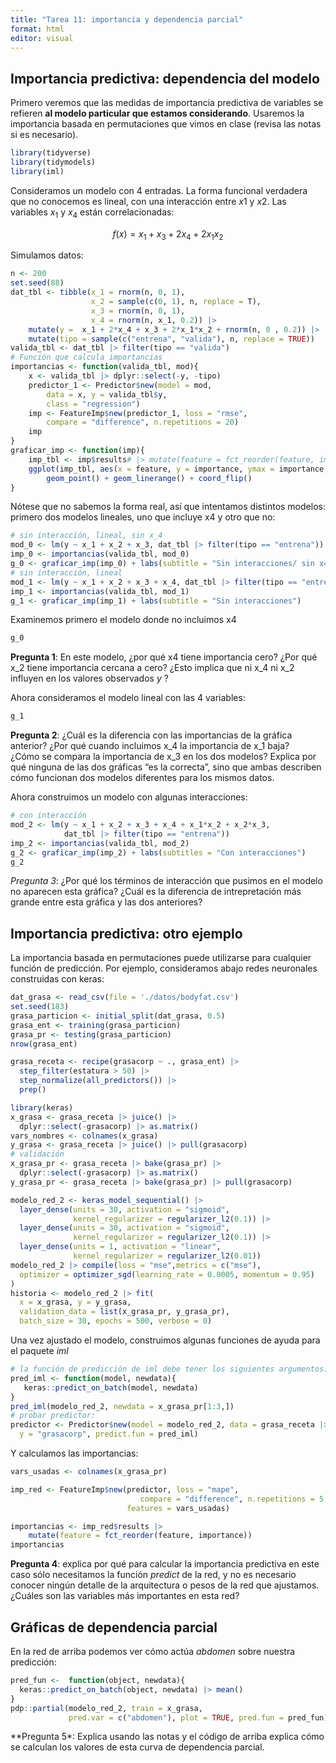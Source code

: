 ```yaml
---
title: "Tarea 11: importancia y dependencia parcial"
format: html
editor: visual
---
```


## Importancia predictiva: dependencia del modelo


Primero veremos que las medidas de importancia predictiva de variables
se refieren **al modelo particular que estamos considerando**. Usaremos
la importancia basada en permutaciones que vimos en clase (revisa las notas
si es necesario).


```r
library(tidyverse)
library(tidymodels)
library(iml)
```


Consideramos un modelo con 4 entradas. La forma funcional verdadera que
no conocemos es lineal,
con una interacción entre $x1$ y $x2$. Las variables $x_1$ y $x_4$ están
correlacionadas:

$$f(x) = x_1 + x_3 + 2x_4 + 2x_1x_2$$

Simulamos datos:

```r
n <- 200
set.seed(88)
dat_tbl <- tibble(x_1 = rnorm(n, 0, 1), 
                  x_2 = sample(c(0, 1), n, replace = T),
                  x_3 = rnorm(n, 0, 1),
                  x_4 = rnorm(n, x_1, 0.2)) |> 
    mutate(y =  x_1 + 2*x_4 + x_3 + 2*x_1*x_2 + rnorm(n, 0 , 0.2)) |> 
    mutate(tipo = sample(c("entrena", "valida"), n, replace = TRUE))
valida_tbl <- dat_tbl |> filter(tipo == "valida")
# Función que calcula importancias
importancias <- function(valida_tbl, mod){
    x <- valida_tbl |> dplyr::select(-y, -tipo)
    predictor_1 <- Predictor$new(model = mod, 
        data = x, y = valida_tbl$y, 
        class = "regression")
    imp <- FeatureImp$new(predictor_1, loss = "rmse", 
        compare = "difference", n.repetitions = 20)
    imp
}
graficar_imp <- function(imp){
    imp_tbl <- imp$results# |> mutate(feature = fct_reorder(feature, importance))
    ggplot(imp_tbl, aes(x = feature, y = importance, ymax = importance, ymin= 0)) +
        geom_point() + geom_linerange() + coord_flip()
}
```


Nótese que no sabemos la forma real, así que intentamos distintos modelos: primero
dos modelos lineales, uno que incluye x4 y otro que no:


```r
# sin interacción, lineal, sin x_4
mod_0 <- lm(y ~ x_1 + x_2 + x_3, dat_tbl |> filter(tipo == "entrena"))
imp_0 <- importancias(valida_tbl, mod_0)
g_0 <- graficar_imp(imp_0) + labs(subtitle = "Sin interacciones/ sin x4")
# sin interacción, lineal
mod_1 <- lm(y ~ x_1 + x_2 + x_3 + x_4, dat_tbl |> filter(tipo == "entrena"))
imp_1 <- importancias(valida_tbl, mod_1)
g_1 <- graficar_imp(imp_1) + labs(subtitle = "Sin interacciones")
```

Examinemos primero el modelo donde no incluimos x4

```r
g_0
```





**Pregunta 1**: En este modelo, ¿por qué x4 tiene importancia cero? ¿Por qué
x_2 tiene importancia cercana a cero? ¿Esto implica que ni x_4 ni x_2 influyen
en los valores observados $y$ ?



Ahora consideramos el modelo lineal con las 4 variables:

```r
g_1
```

**Pregunta 2**: ¿Cuál es la diferencia con las importancias de la gráfica anterior? 
¿Por qué cuando incluimos x_4 la importancia de x_1 baja?  
¿Cómo se compara la importancia de x_3 en los dos modelos? Explica por qué ninguna
de las dos gráficas "es la correcta", sino que ambas describen cómo funcionan
dos modelos diferentes para los mismos datos.


Ahora construimos un modelo con algunas interacciones:


```r
# con interacción
mod_2 <- lm(y ~ x_1 + x_2 + x_3 + x_4 + x_1*x_2 + x_2*x_3, 
            dat_tbl |> filter(tipo == "entrena"))
imp_2 <- importancias(valida_tbl, mod_2)
g_2 <- graficar_imp(imp_2) + labs(subtitles = "Con interacciones")
g_2
```

*Pregunta 3*: ¿Por qué los términos de interacción que pusimos en el modelo
no aparecen esta gráfica? ¿Cuál es la diferencia de intrepretación más grande
entre esta gráfica y las dos anteriores?


## Importancia predictiva: otro ejemplo

La importancia basada en permutaciones puede utilizarse para cualquier
función de predicción. Por ejemplo, consideramos abajo redes neuronales 
construidas con keras:

```r
dat_grasa <- read_csv(file = './datos/bodyfat.csv') 
set.seed(183)
grasa_particion <- initial_split(dat_grasa, 0.5)
grasa_ent <- training(grasa_particion)
grasa_pr <- testing(grasa_particion)
nrow(grasa_ent)
```

```r
grasa_receta <- recipe(grasacorp ~ ., grasa_ent) |> 
  step_filter(estatura > 50) |>
  step_normalize(all_predictors()) |> 
  prep()
```

```r
library(keras)
x_grasa <- grasa_receta |> juice() |> 
  dplyr::select(-grasacorp) |> as.matrix()
vars_nombres <- colnames(x_grasa)
y_grasa <- grasa_receta |> juice() |> pull(grasacorp)
# validación
x_grasa_pr <- grasa_receta |> bake(grasa_pr) |> 
  dplyr::select(-grasacorp) |> as.matrix()
y_grasa_pr <- grasa_receta |> bake(grasa_pr) |> pull(grasacorp)
```

```r
modelo_red_2 <- keras_model_sequential() |> 
  layer_dense(units = 30, activation = "sigmoid", 
              kernel_regularizer = regularizer_l2(0.1)) |> 
  layer_dense(units = 30, activation = "sigmoid",
              kernel_regularizer = regularizer_l2(0.1)) |> 
  layer_dense(units = 1, activation = "linear", 
              kernel_regularizer = regularizer_l2(0.01))
modelo_red_2 |> compile(loss = "mse",metrics = c("mse"),
  optimizer = optimizer_sgd(learning_rate = 0.0005, momentum = 0.95)
)
historia <- modelo_red_2 |> fit(
  x = x_grasa, y = y_grasa,
  validation_data = list(x_grasa_pr, y_grasa_pr),
  batch_size = 30, epochs = 500, verbose = 0)
```


Una vez ajustado el modelo, construimos algunas funciones de
ayuda para el paquete *iml*

```r
# la función de predicción de iml debe tener los siguientes argumentos:
pred_iml <- function(model, newdata){
   keras::predict_on_batch(model, newdata) 
}
pred_iml(modelo_red_2, newdata = x_grasa_pr[1:3,])
# probar predictor:
predictor <- Predictor$new(model = modelo_red_2, data = grasa_receta |> bake(grasa_pr) , 
  y = "grasacorp", predict.fun = pred_iml)
```


Y calculamos las importancias:

```r
vars_usadas <- colnames(x_grasa_pr)

imp_red <- FeatureImp$new(predictor, loss = "mape",  
                             compare = "difference", n.repetitions = 5, 
                          features = vars_usadas)

importancias <- imp_red$results |> 
    mutate(feature = fct_reorder(feature, importance))
importancias
```

**Pregunta 4**: explica por qué para calcular la importancia predictiva en
este caso sólo necesitamos la función *predict* de la red, y no es necesario
conocer ningún detalle de la arquitectura o pesos de la red que ajustamos.
¿Cuáles son las variables más importantes en esta red?



## Gráficas de dependencia parcial

En la red de arriba podemos ver cómo actúa *abdomen* sobre nuestra predicción:

```r
pred_fun <-  function(object, newdata){ 
  keras::predict_on_batch(object, newdata) |> mean()
} 
pdp::partial(modelo_red_2, train = x_grasa,  
             pred.var = c("abdomen"), plot = TRUE, pred.fun = pred_fun)
```

**Pregunta 5*: Explica usando las notas y el código de arriba explica 
cómo se calculan los valores de esta curva de dependencia parcial.



